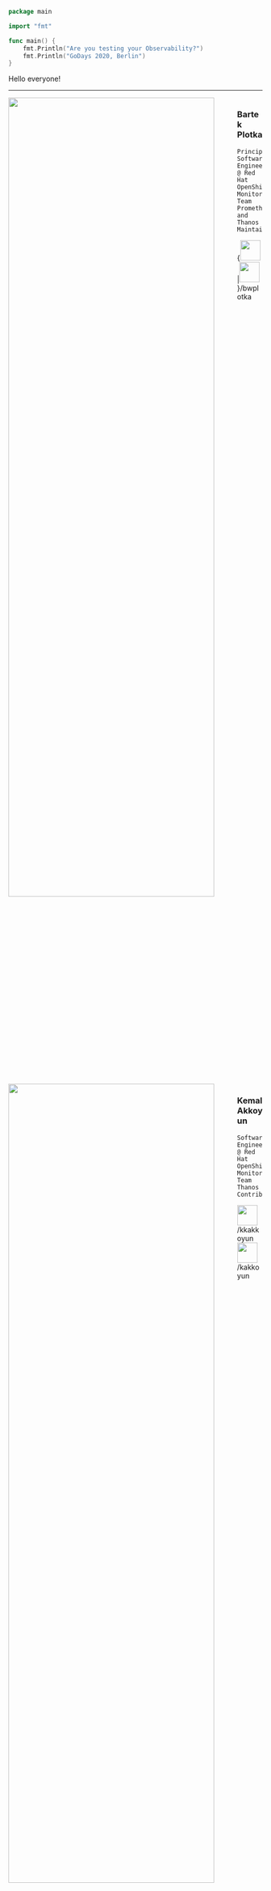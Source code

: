 




<Head>
	<title>Are you testing your Observability?</title>
</Head>

<CodeSurfer theme={shadesOfPurple}>

```go 6[17:53],7[17:37]
package main

import "fmt"

func main() {
	fmt.Println("Are you testing your Observability?")
	fmt.Println("GoDays 2020, Berlin")
}
```

</CodeSurfer>

<Notes>

Hello everyone!

</Notes>

---



<div style="width: 100%; height: 50%; overflow: auto;">

<img src="https://storage.googleapis.com/gopherizeme.appspot.com/gophers/1a34872cf0ec375b9fc44ce654fc03a5abc42dc4.png" style="height: 90%; float: left;"/>

### Bartek Plotka
	Principal Software Engineer @ Red Hat
	OpenShift Monitoring Team
	Prometheus and Thanos Maintainer

{<img src="https://raw.githubusercontent.com/kakkoyun/are-you-testing-your-observability/master/static/twitter.png" style="height: 40px; width: 40px;"/>|<img src="https://raw.githubusercontent.com/kakkoyun/are-you-testing-your-observability/master/static/github.png" style="height: 40px; width: 40px;"/>}/bwplotka

</div>

<div style="width: 100%; height: 50%; overflow: auto;">

<img src="https://storage.googleapis.com/gopherizeme.appspot.com/gophers/9806438d5acfb3a108eeaab302de0e32f8a489ad.png" style="height: 90%; float: left;"/>


### Kemal Akkoyun
	Software Engineer @ Red Hat
	OpenShift Monitoring Team
	Thanos Contributor

<img src="https://raw.githubusercontent.com/kakkoyun/are-you-testing-your-observability/master/static/twitter.png" style="height: 40px; width: 40px;"/>/kkakkoyun  <span/>
<img src="https://raw.githubusercontent.com/kakkoyun/are-you-testing-your-observability/master/static/github.png" style="height: 40px; width: 40px;"/>/kakkoyun

</div>



<Notes>
Introduce yourselves!
</Notes>

---

<Image src={prometheus} size='50%'/>

<Notes>
TODO

We work for Red Hat.
We are building scalable Observability solutions and platforms for OpenShift.
We work with Prometheus and Thanos on a daily basis.
</Notes>

---

<Image src={thanos} size='90%'/>

<Notes>

TODO: notes
Bartek Thanos creator and maintainer
Kemal Thanos contributor

</Notes>

---

## Let's implement L7 loadbalancer in Go! ❤️

<Notes>

TODO: notes

</Notes>

---

<CodeSurfer theme={shadesOfPurple}>

```markdown
# The Story
```

</CodeSurfer>

<Notes>
	Bartek
</Notes>

---

<CodeSurfer theme={shadesOfPurple}>

```markdown
# Middlewares
```

</CodeSurfer>

<Notes>
	Bartek
</Notes>


---

<CodeSurfer theme={shadesOfPurple}>

```markdown
# Register
```

</CodeSurfer>

<Notes>
	Bartek
</Notes>

---

<CodeSurfer theme={shadesOfPurple}>

```go title="Collectors are your friends"
    // Register standard Go metric collectors, which are by default registered when using global registry.
	reg.MustRegister(
		version.NewCollector("observable-demo"),
	)
```

```go title="Collectors are your friends"
    // Register standard Go metric collectors, which are by default registered when using global registry.
	reg.MustRegister(
		version.NewCollector("observable-demo"),
		prometheus.NewBuildInfoCollector(),
	)
```

```go title="Collectors are your friends"
    // Register standard Go metric collectors, which are by default registered when using global registry.
	reg.MustRegister(
		version.NewCollector("observable-demo"),
		prometheus.NewBuildInfoCollector(),
		prometheus.NewGoCollector(),
	)
```

```go title="Collectors are your friends"
    // Register standard Go metric collectors, which are by default registered when using global registry.
	reg.MustRegister(
		version.NewCollector("observable-demo"),
		prometheus.NewBuildInfoCollector(),
		prometheus.NewGoCollector(),
		prometheus.NewProcessCollector(prometheus.ProcessCollectorOpts{}),
	)
```

</CodeSurfer>

<Notes>

</Notes>

---

<CodeSurfer theme={shadesOfPurple}>

```go title="Functions" 3:7
    // Register standard Go metric collectors, which are by default registered when using global registry.
	reg.MustRegister(
		prometheus.NewGaugeFunc(prometheus.GaugeOpts{
			Name: "configured_failed_target_backoff_duration_seconds",
			Help: "Configured backoff time for unavailable target.",
		}, func() float64 { return blacklistBackoff.Seconds() }),
	)
```

</CodeSurfer>

<Notes>

</Notes>

---

<CodeSurfer theme={shadesOfPurple}>

```go title="Expose metrics"
    mux.Handle("/metrics", promhttp.HandlerFor(reg, promhttp.HandlerOpts{}))
```

</CodeSurfer>

<Notes>

</Notes>

---

<CodeSurfer theme={shadesOfPurple}>

```markdown
# Hard-coding project names in libraries
```

</CodeSurfer>

<Notes>
	Bartek
</Notes>

---

<CodeSurfer theme={shadesOfPurple}>

```markdown
# Naming
```

</CodeSurfer>

<Notes>
	Bartek
</Notes>

---

<CodeSurfer theme={shadesOfPurple}>

```go title="WrapRegisterer"
// WrapRegistererWithPrefix is like prometheus.WrapRegistererWithPrefix but it passes nil straight through
// which allows nil check.
prometheus.WrapRegistererWithPrefix(prefix, reg)
```

</CodeSurfer>

---

<CodeSurfer theme={shadesOfPurple}>

```go
// WrapRegistererWith is like prometheus.WrapRegistererWith but it passes nil straight through
// which allows nil check.
prometheus.WrapRegistererWith(labels, reg)
```
</CodeSurfer>

<Notes>

</Notes>

---

<CodeSurfer theme={shadesOfPurple}>

```markdown
# Not initializing Metrics
```

</CodeSurfer>

<Notes>
	Kemal
</Notes>

---

<CodeSurfer theme={shadesOfPurple}>

```markdown
# Cardinality
```

</CodeSurfer>

<Notes>
	Kemal
</Notes>

---

<CodeSurfer theme={shadesOfPurple}>

```markdown
# Histogram buckects
```

</CodeSurfer>

<Notes>
	Kemal
</Notes>

---

<CodeSurfer theme={shadesOfPurple}>

```markdown
# Testing
```

</CodeSurfer>

<Notes>
	Kemal
</Notes>

---

<CodeSurfer theme={shadesOfPurple}>

```markdown
# Summary!
```

</CodeSurfer>

<Notes>
	Kemal
</Notes>

---

<CodeSurfer theme={shadesOfPurple}>

```markdown
# Extras!
```

</CodeSurfer>

<Notes>
	Kemal
</Notes>

---

# Thank you!

<img src="https://raw.githubusercontent.com/kakkoyun/are-you-testing-your-observability/master/static/red_hat_logo.png" style="height: 20%"/>

---

Reference:
* [Observable Demo](https://github.com/observatorium/observable-demo)
* [Slides](https://github.com/kakkoyun/are-you-testing-your-observability)
* [Thanos](https://thanos.io)
* [Prometheus](https://prometheus.io)
